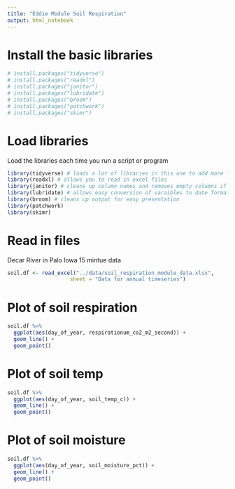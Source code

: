 ```yaml
---
title: "Eddie Module Soil Respiration"
output: html_notebook
---
```



# Install the basic libraries
```r
# install.packages("tidyverse")
# install.packages("readxl")
# install.packages("janitor")
# install.packages("lubridate")
# install.packages("broom")
# install.packages("patchwork")
# install.packages("skimr")
```

# Load libraries    
Load the libraries each time you run a script or program   
```r
library(tidyverse) # loads a lot of libraries in this one to add more functionality
library(readxl) # allows you to read in excel files
library(janitor) # cleans up column names and removes empty columns if wanted
library(lubridate) # allows easy conversion of varaibles to date format
library(broom) # cleans up output for easy presentation
library(patchwork)
library(skimr)
```

           
# Read in files
Decar River in Palo Iowa 15 mintue data
```r
soil.df <- read_excel("../data/soil_respiration_module_data.xlsx",
                    sheet = "Data for annual timeseries")
```

# Plot of soil respiration
```r
soil.df %>% 
  ggplot(aes(day_of_year, respirationum_co2_m2_second)) +
  geom_line() +
  geom_point()
```
# Plot of soil temp
```r
soil.df %>% 
  ggplot(aes(day_of_year, soil_temp_c)) +
  geom_line() +
  geom_point()
```
# Plot of soil moisture
```r
soil.df %>% 
  ggplot(aes(day_of_year, soil_moisture_pct)) +
  geom_line() +
  geom_point()
```






